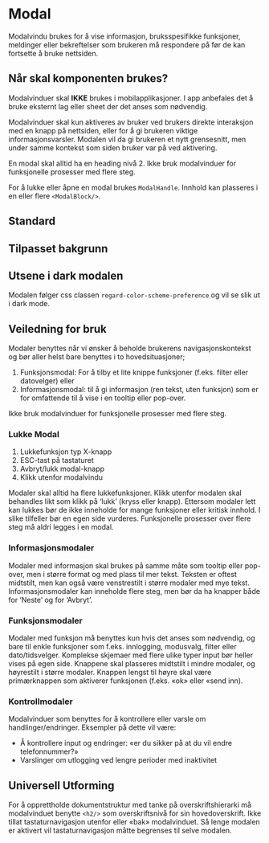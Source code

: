 
<Meta of={ModalStories} />

# Modal

Modalvindu brukes for å vise informasjon, bruksspesifikke funksjoner, meldinger eller bekreftelser som brukeren må respondere på før de kan fortsette å bruke nettsiden.

<InstallImport
    packageName="@sb1/ffe-modals-react"
    dependencies={dependencies}
/>

## Når skal komponenten brukes?

Modalvinduer skal **IKKE** brukes i mobilapplikasjoner. I app anbefales det å bruke eksternt lag eller sheet der det anses som nødvendig.

Modalvinduer skal kun aktiveres av bruker ved brukers direkte interaksjon med en knapp på nettsiden, eller for å gi brukeren viktige informasjonsvarsler. Modalen vil da gi brukeren et nytt grensesnitt, men under samme kontekst som siden bruker var på ved aktivering.

En modal skal alltid ha en heading nivå 2. Ikke bruk modalvinduer for funksjonelle prosesser med flere steg.

For å lukke eller åpne en modal brukes `ModalHandle`. Innhold kan plasseres i en eller flere `<ModalBlock/>`.

## Standard

<Canvas of={ModalStories.Standard} />
<Controls of={ModalStories.Standard} />

## Tilpasset bakgrunn

<Canvas of={ModalStories.Custom} />

## Utsene i dark modalen

Modalen følger css classen `regard-color-scheme-preference` og vil se slik ut i dark mode.

<Canvas of={ModalStories.DarkMode} />

## Veiledning for bruk

Modaler benyttes når vi ønsker å beholde brukerens navigasjonskontekst og bør aller helst bare benyttes i to hovedsituasjoner;

1. Funksjonsmodal: For å tilby et lite knippe funksjoner (f.eks. filter eller datovelger) eller
2. Informasjonsmodal: til å gi informasjon (ren tekst, uten funksjon) som er for omfattende til å vise i en tooltip eller pop-over.

Ikke bruk modalvinduer for funksjonelle prosesser med flere steg.

### Lukke Modal

1. Lukkefunksjon typ X-knapp
2. ESC-tast på tastaturet
3. Avbryt/lukk modal-knapp
4. Klikk utenfor modalvindu

Modaler skal alltid ha flere lukkefunksjoner. Klikk utenfor modalen skal behandles likt som klikk på ‘lukk’ (kryss eller knapp).
Ettersom modaler lett kan lukkes bør de ikke inneholde for mange funksjoner eller kritisk innhold. I slike tilfeller bør en egen
side vurderes. Funksjonelle prosesser over flere steg må aldri legges i en modal.

### Informasjonsmodaler

Modaler med informasjon skal brukes på samme måte som tooltip eller pop-over, men i større format og med plass til mer tekst.
Teksten er oftest midtstilt, men kan også være venstrestilt i større modaler med mye tekst.
Informasjonsmodaler kan inneholde flere steg, men bør da ha knapper både for ‘Neste’ og for ‘Avbryt’.

### Funksjonsmodaler

Modaler med funksjon må benyttes kun hvis det anses som nødvendig, og bare til enkle funksjoner som f.eks. innlogging, modusvalg,
filter eller dato/tidsvelger. Komplekse skjemaer med flere ulike typer input bør heller vises på egen side.
Knappene skal plasseres midtstilt i mindre modaler, og høyrestilt i større modaler. Knappen lengst til høyre skal være
primærknappen som aktiverer funksjonen (f.eks. «ok» eller «send inn).

### Kontrollmodaler

Modalvinduer som benyttes for å kontrollere eller varsle om handlinger/endringer. Eksempler på dette vil være:

- Å kontrollere input og endringer: «er du sikker på at du vil endre telefonnummer?»
- Varslinger om utlogging ved lengre perioder med inaktivitet

## Universell Utforming

For å opprettholde dokumentstruktur med tanke på overskriftshierarki må modalvinduet benytte `<h2/>` som overskriftsnivå
for sin hovedoverskrift. Ikke tillat tastaturnavigasjon utenfor eller «bak» modalvinduet. Så lenge modalen er aktivert
vil tastaturnavigasjon måtte begrenses til selve modalen.

